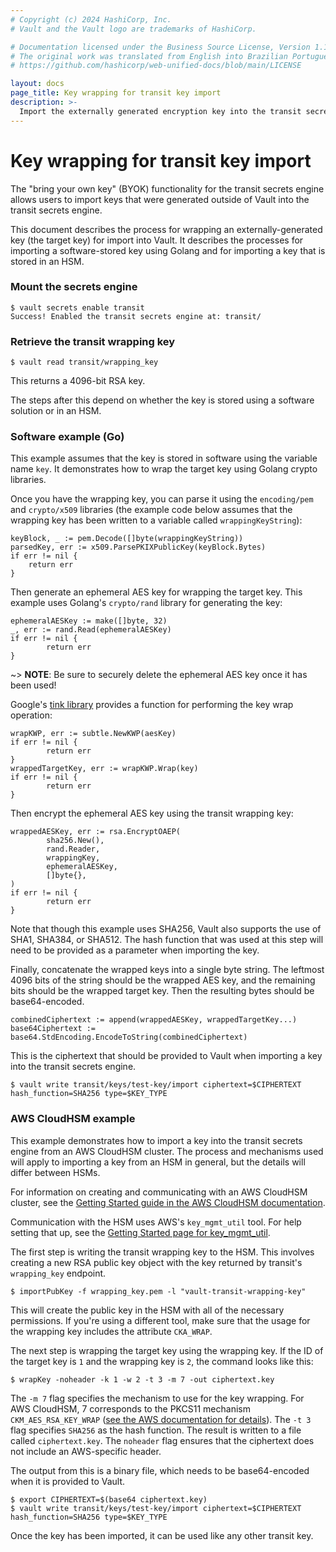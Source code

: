 ```yaml
---
# Copyright (c) 2024 HashiCorp, Inc.
# Vault and the Vault logo are trademarks of HashiCorp.

# Documentation licensed under the Business Source License, Version 1.1.
# The original work was translated from English into Brazilian Portuguese.
# https://github.com/hashicorp/web-unified-docs/blob/main/LICENSE

layout: docs
page_title: Key wrapping for transit key import
description: >-
  Import the externally generated encryption key into the transit secrets engine and use that to encrypt/decrypt data in-transit.
---
```


# Key wrapping for transit key import

The "bring your own key" (BYOK) functionality for the transit
secrets engine allows users to import keys that were generated
outside of Vault into the transit secrets engine.

This document describes the process for wrapping an externally-generated
key (the target key) for import into Vault. It describes the processes
for importing a software-stored key using Golang and for importing a key
that is stored in an HSM.

### Mount the secrets engine

```shell-session
$ vault secrets enable transit
Success! Enabled the transit secrets engine at: transit/
```

### Retrieve the transit wrapping key

```shell-session
$ vault read transit/wrapping_key
```

This returns a 4096-bit RSA key.

The steps after this depend on whether the key is stored using
a software solution or in an HSM.

### Software example (Go)

This example assumes that the key is stored in software using the
variable name `key`. It demonstrates how to wrap the target key using
Golang crypto libraries.

Once you have the wrapping key, you can parse it using the `encoding/pem`
and `crypto/x509` libraries (the example code below assumes that the wrapping
key has been written to a variable called `wrappingKeyString`):

```
keyBlock, _ := pem.Decode([]byte(wrappingKeyString))
parsedKey, err := x509.ParsePKIXPublicKey(keyBlock.Bytes)
if err != nil {
    return err
}
```

Then generate an ephemeral AES key for wrapping the target key.
This example uses Golang's `crypto/rand` library for generating the key:

```
ephemeralAESKey := make([]byte, 32)
_, err := rand.Read(ephemeralAESKey)
if err != nil {
        return err
}
```

~> **NOTE**: Be sure to securely delete the ephemeral AES key once it
has been used!

Google's [tink library](https://pkg.go.dev/github.com/google/tink/go@v1.6.1/kwp/subtle)
provides a function for performing the key wrap operation:

```
wrapKWP, err := subtle.NewKWP(aesKey)
if err != nil {
        return err
}
wrappedTargetKey, err := wrapKWP.Wrap(key)
if err != nil {
        return err
}
```

Then encrypt the ephemeral AES key using the transit wrapping key:

```
wrappedAESKey, err := rsa.EncryptOAEP(
        sha256.New(),
        rand.Reader,
        wrappingKey,
        ephemeralAESKey,
        []byte{},
)
if err != nil {
        return err
}
```

Note that though this example uses SHA256, Vault also supports the use of
SHA1, SHA384, or SHA512. The hash function that was used at this step will
need to be provided as a parameter when importing the key.

Finally, concatenate the wrapped keys into a single byte string.
The leftmost 4096 bits of the string should be the wrapped AES key, and
the remaining bits should be the wrapped target key. Then the resulting
bytes should be base64-encoded.

```
combinedCiphertext := append(wrappedAESKey, wrappedTargetKey...)
base64Ciphertext := base64.StdEncoding.EncodeToString(combinedCiphertext)
```

This is the ciphertext that should be provided to Vault when importing a
key into the transit secrets engine.

```shell-session
$ vault write transit/keys/test-key/import ciphertext=$CIPHERTEXT hash_function=SHA256 type=$KEY_TYPE
```


### AWS CloudHSM example

This example demonstrates how to import a key into the transit secrets engine from
an AWS CloudHSM cluster. The process and mechanisms used will apply to importing
a key from an HSM in general, but the details will differ between HSMs.

For information on creating and communicating with an AWS CloudHSM cluster, see
the [Getting Started guide in the AWS CloudHSM documentation](https://docs.aws.amazon.com/cloudhsm/latest/userguide/getting-started.html).

Communication with the HSM uses AWS's `key_mgmt_util` tool. For help setting that
up, see the [Getting Started page for key_mgmt_util](https://docs.aws.amazon.com/cloudhsm/latest/userguide/key_mgmt_util-getting-started.html).

The first step is writing the transit wrapping key to the HSM. This involves
creating a new RSA public key object with the key returned by transit's
`wrapping_key` endpoint.

```shell-session
$ importPubKey -f wrapping_key.pem -l "vault-transit-wrapping-key"
```

This will create the public key in the HSM with all of the necessary permissions.
If you're using a different tool, make sure that the usage for the wrapping key
includes the attribute `CKA_WRAP`.

The next step is wrapping the target key using the wrapping key. If the
ID of the target key is `1` and the wrapping key is `2`, the command looks like this:

```shell-session
$ wrapKey -noheader -k 1 -w 2 -t 3 -m 7 -out ciphertext.key
```

The `-m 7` flag specifies the mechanism to use for the key wrapping. For AWS CloudHSM,
7 corresponds to the PKCS11 mechanism `CKM_AES_RSA_KEY_WRAP` ([see the AWS documentation for details](https://docs.aws.amazon.com/cloudhsm/latest/userguide/key_mgmt_util-wrapKey.html)).
The `-t 3` flag specifies `SHA256` as the hash function. The result is written to a
file called `ciphertext.key`. The `noheader` flag ensures that the ciphertext does
not include an AWS-specific header.

The output from this is a binary file, which needs to be base64-encoded when it
is provided to Vault.

```shell-session
$ export CIPHERTEXT=$(base64 ciphertext.key)
$ vault write transit/keys/test-key/import ciphertext=$CIPHERTEXT hash_function=SHA256 type=$KEY_TYPE
```

Once the key has been imported, it can be used like any other transit key.
